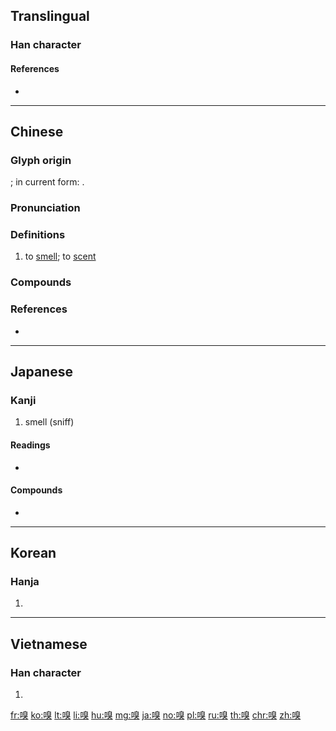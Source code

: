{{character info/new}}
{{also|口臭}}
==Translingual==

===Han character===
{{Han char|rn=30|rad=口|as=10|sn=13|four=66034|canj=RHUK|ids=⿰口臭}}

====References====
* {{Han ref|kx=0201.360|dkj=04048|dj=0424.270|hdz=10668.120|uh=55C5|ud=21957|bh=B6E5|bd=46821}}

----

==Chinese==
{{zh-forms}}

===Glyph origin===
{{Han etym}}
{{Han simp|齅|f=鼻|t=口}}; in current form: {{Han compound|口|臭|ls=psc|c1=s|c2=p}}.

===Pronunciation===
{{zh-pron
|m=xiù
|c=cau3,hung3
|mn=qz,xm,zz:hiù
|mn_note=hiu - unknown dialect
|mc=y
|oc=y
|cat=v
}}

===Definitions===
{{zh-hanzi}}

# to [[smell]]; to [[scent]]

===Compounds===
{{zh-der|嗅覺|嗅覺器}}

===References===
* {{R:yue:Hanzi}}

----

==Japanese==

===Kanji===
{{ja-kanji|grade=|rs=口10}}

# smell (sniff)

====Readings====
* {{ja-readings|on=[[きゅう]] (kyū)|kun=[[かぐ]] ([[嗅ぐ]], kagu)}}

====Compounds====
* {{ja-r|嗅覚|きゅうかく}}

----

==Korean==

===Hanja===
{{ko-hanja|hangeul=후}}

# {{defn|lang=ko|sort=口10}}

----

==Vietnamese==

===Han character===
{{vi-hantu|[[khứu]]|rs=口10}}

# {{defn|lang=vi|sort=口10}}

[[fr:嗅]]
[[ko:嗅]]
[[lt:嗅]]
[[li:嗅]]
[[hu:嗅]]
[[mg:嗅]]
[[ja:嗅]]
[[no:嗅]]
[[pl:嗅]]
[[ru:嗅]]
[[th:嗅]]
[[chr:嗅]]
[[zh:嗅]]